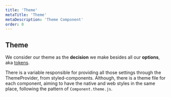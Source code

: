 ```yaml
---
title: 'Theme'
metaTitle: 'Theme'
metaDescription: 'Theme Component'
order: 0
---
```


## Theme

We consider our theme as the **decision** we make besides all our **options**,
aka [tokens](https://gympass.github.io/yoga/guidelines/tokens/borders).

There is a variable responsible for providing all those settings through the
ThemeProvider, from styled-components. Although, there is a theme file for each
component, aiming to have the native and web styles in the same place, following
the pattern of `Component.theme.js`.

<ThemeInspector />
